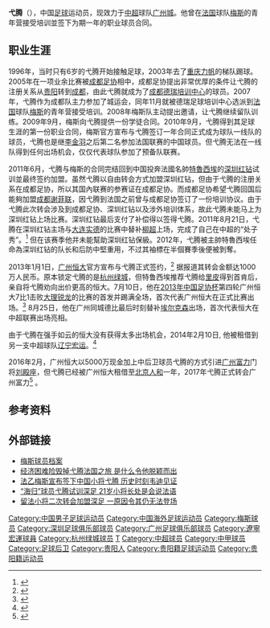 {{Football player infobox 
| playername = 弋腾
| image = 
| fullname = 弋腾  
| height = {{height|m=1.90}}
| nickname = 
| dateofbirth = {{Birth date and age|year=1990|month=2|day=22}}
| cityofbirth = [[贵州省|贵州省]][[贵阳市|贵阳市]]
| countryofbirth = [[中华人民共和国|中国]]
| currentclub = [[广州城足球俱乐部|广州城]]
| clubnumber = 18
| position = [[中场|中场]]/[[后卫|后卫]]
| youthyears1 =  2003–2005 
| youthyears2 =  2005–2008  
| youthyears3 =  2008–2010
| youthclubs1 =  [[重庆力帆|重庆力帆]] 
| youthclubs2 =  [[成都谢菲联|成都谢菲联]]
| youthclubs3 =  [[梅斯足球俱乐部|梅斯]]
| years1 =  2010–2011
| clubs1 =  [[梅斯足球俱乐部|梅斯]]
| caps1 = 0
| goals1 = 0
| years2 =  2010–2011
| clubs2 =  [[梅斯足球俱乐部|梅斯B]]
| caps2 = 23
| goals2 = 0
| years3 =  2011–2012
| clubs3 =  [[深圳红钻|深圳红钻]]
| caps3 = 36
| goals3 = 0
| years4 =  2013–2016
| clubs4 =  [[广州恒大|广州恒大]]
| caps4 = 5
| goals4 = 0
| years5 =  2014
| clubs5 = → [[辽宁宏运|辽宁宏运]]（租借）
| caps5 = 18
| goals5 = 0
| years6 =  2015
| clubs6 = → [[杭州绿城|杭州绿城]]（租借）
| caps6 = 7
| goals6 = 0
| years7 =  2016
| clubs7 = → [[北京人和|北京人和]]（租借）
| caps7 = 29
| goals7 = 0
| years8 =  2017–
| clubs8 =  [[广州城足球俱乐部|广州城]]
| caps8 = 50
| goals8 = 2
| nationalyears1 =   
| nationalteam1 =   
| nationalcaps1 =     
| nationalgoals1 = 
| pcupdate = 2018年11月11日
| ntupdate = 
}}

'''弋腾'''（{{bd|1990年|2月20日|catIdx=Yi, Teng}}），中国[[足球|足球]]运动员，现效力于[[中国足球超级联赛|中超]]球队[[广州城足球俱乐部|广州城]]。他曾在[[法国|法国]]球队[[梅斯足球俱乐部|梅斯]]的青年营接受培训並签下为期一年的职业球员合同。

==职业生涯==
1996年，当时只有6岁的弋腾开始接触足球，2003年去了[[重庆力帆|重庆力帆]]的梯队踢球。2005年在一项业余比赛被[[成都足协|成都足协]]相中，成都足协提出非常优厚的条件让弋腾的注册关系从[[贵阳|贵阳]]转到[[成都|成都]]，由此弋腾就成为了[[成都德瑞培训中心|成都德瑞培训中心]]的球员。2007年，弋腾作为成都队主力参加了城运会，同年11月就被德瑞足球培训中心选派到[[法国|法国]]球队[[梅斯足球俱乐部|梅斯]]的青年营接受培训。2008年梅斯队主动提出邀请，让弋腾继续留队训练。2009年9月，梅斯向弋腾提供一份学徒合同。2010年9月，弋腾得到其足球生涯的第一份职业合同，梅斯官方宣布与弋腾签订一年合同正式成为球队一线队的球员，弋腾也是继[[李金羽|李金羽]]之后第二名参加法国联赛的中国球员。但弋腾无法在一线队得到任何出场机会，仅仅代表球队参加了预备队联赛。

2011年6月，弋腾与梅斯的合同完结回到中国投奔法國名帥[[菲利普·特鲁西埃|特魯西埃]]的[[深圳红钻|深圳红钻]]试训並最终签约加盟。虽然弋腾以自由转会方式加盟深圳红钻，但由于弋腾的注册关系在成都足协，所以其国內联赛的参赛证在成都足协。而成都足协希望弋腾回国后能夠加盟[[成都谢菲联|成都谢菲联]]，因弋腾到法国之前曾与成都足协签订了一份培训协议。由于弋腾此次转会涉及到成都足协、深圳红钻以及涉外培训体系，故此弋腾未能马上为深圳红钻上场比赛。深圳红钻最后支付了补偿得以签得弋腾。2011年8月21日，弋腾在深圳红钻主场与[[大连实德|大连实德]]的比赛中替补[[柳超|柳超]]上场，完成了自己在中超的“处子秀”。<ref>{{Cite web |url=http://sports.163.com/11/0821/21/7C0SRCE100051C89.html |title=中超-董学升戴帽反戈阿德两球 深圳4-2力克大连 |access-date=2014-02-10 |archive-url=https://web.archive.org/web/20140222035458/http://sports.163.com/11/0821/21/7C0SRCE100051C89.html |archive-date=2014-02-22 |dead-url=yes }}</ref> 但在该赛季他并未能幫助深圳红钻保級。2012年，弋腾被主帥特魯西埃任命為深圳红钻的队长和后防中堅重用，不过其袖標在半個賽季後便被剝奪。

2013年1月1日，[[广州恒大|广州恒大]]官方宣布与弋腾正式签约，<ref>{{cite web|url=http://www.gzevergrandefc.com/show_content.php?id=4498 |title=曾诚、赵鹏、弋腾正式加盟广州恒大 |deadurl=yes |archiveurl=https://web.archive.org/web/20130115131949/http://gzevergrandefc.com/show_content.php?id=4498 |archivedate=2013-01-15 }}</ref> 据报道其转会金额达1000万人民币。原本锁定弋腾的是[[杭州绿城|杭州绿城]]，但特鲁西埃推荐弋腾给[[里皮|里皮]]得到首肯后，亲自将弋腾劝向出价更高的恒大。7月10日，他在[[2013年中国足协杯|2013年中国足协杯]]第四轮广州恒大7比1击败[[昆明锐龙足球俱乐部|大理锐龙]]的比赛的首发并踢满全场，首次代表广州恒大在正式比赛出场。<ref>{{Cite web |url=http://sports.163.com/13/0710/21/93F26BG100051C89.html |title=足协杯-彭欣力倪波各2球赵鹏破门 恒大7-1进8强 |access-date=2014-02-10 |archive-url=https://web.archive.org/web/20140222033911/http://sports.163.com/13/0710/21/93F26BG100051C89.html |archive-date=2014-02-22 |dead-url=yes }}</ref> 8月25日，他在广州同城德比最后时刻替补[[埃尔克森|埃尔克森]]出场，首次代表恒大在中超联赛出场亮相。

由于弋腾在强手如云的恒大没有获得太多出场机会，2014年2月10日, 他被租借到另一支中超球队[[辽宁宏运|辽宁宏运]]。<ref>{{Cite web |url=http://www.lnhyfc.com/news/zw.asp?id=1634 |title=辽宁宏运足球俱乐部2014赛季引援公告（三） |access-date=2014-02-10 |archive-url=https://web.archive.org/web/20160304002622/http://www.lnhyfc.com/news/zw.asp?id=1634 |archive-date=2016-03-04 |dead-url=yes }}</ref>

2016年2月，广州恒大以5000万现金加上中后卫球员弋腾的方式引进[[广州富力|广州富力]]门将[[刘殿座|刘殿座]]，但弋腾已经被广州恒大租借至[[北京人和|北京人和]]一年，2017年弋腾正式转会广州富力<ref>{{cite web | url = http://sports.qq.com/a/20160212/020353.htm | title = 恒大小将租借人和 身价超3000万2017年投富力 | access-date = 2017-01-11 | archive-date = 2019-12-07 | archive-url = https://web.archive.org/web/20191207234134/https://sports.qq.com/a/20160212/020353.htm }}</ref> 。

==参考资料==
{{reflist}}

==外部链接==
*[https://web.archive.org/web/20120316061455/http://www.fcmetz.com/joueur/buts/2010/yi-teng.html 梅斯球员档案] {{fr}}
*[http://sports.sina.com.cn/g/2010-09-13/05055198752.shtml 经济困难险毁掉弋腾法国之旅 是什么令他脱颖而出] {{Wayback|url=http://sports.sina.com.cn/g/2010-09-13/05055198752.shtml |date=20191005041715 }}
*[https://web.archive.org/web/20100912032021/http://cnsoccer.titan24.com/2010-09-11/80285.html 法乙梅斯宣布签下中国小将弋腾 历史时刻韦迪见证]
*[http://sports.sina.com.cn/j/2011-06-17/17325622842.shtml “海归”球员弋腾试训深足 21岁小将长处是会说法语] {{Wayback|url=http://sports.sina.com.cn/j/2011-06-17/17325622842.shtml |date=20191014193609 }}
*[http://www.boti.com/news.aspx?id=910696 留法小将二次转会加盟深足 一原因令其仍无法登场]{{dead link|date=2018年2月 |bot=InternetArchiveBot |fix-attempted=yes }}

{{start box}}
{{s-sports}}
{{succession box|3=[[广州城足球俱乐部|广州城足球俱乐部]]队长|1=[[姜至鹏|姜至鹏]]|2=现任|4=2018年-}}
{{end box}}

{{2011年中超分类名单深圳}}
{{2012年中甲分类名单深圳}}
{{2013年中超分类名单广州恒大}}
{{2014年中超分类名单辽宁}}
{{2015年中超分类名单广州恒大}}
{{2015年中超分类名单杭州}}
{{2016年中甲分类名单北京人和}}
{{2017年中超分类名单广州富力}}
{{2018年中超分类名单广州富力}}
{{2019年中超分类名单广州富力}}
{{2020年中超分类名单广州富力}}
{{2021年中超分类名单广州城}}
{{DEFAULTSORT:Yi Teng}}
[[Category:中国男子足球运动员|Category:中国男子足球运动员]]
[[Category:中国海外足球运动员|Category:中国海外足球运动员]]
[[Category:梅斯球员|Category:梅斯球员]]
[[Category:深圳足球俱乐部球员|Category:深圳足球俱乐部球员]]
[[Category:广州足球俱乐部球员|Category:广州足球俱乐部球员]]
[[Category:遼寧宏運球員|Category:遼寧宏運球員]]
[[Category:杭州绿城球员|Category:杭州绿城球员]]
[[Category:弋姓|T]]
[[Category:中超球员|Category:中超球员]]
[[Category:中甲球员|Category:中甲球员]]
[[Category:足球后卫|Category:足球后卫]]
[[Category:贵阳人|Category:贵阳人]]
[[Category:贵阳籍足球运动员|Category:贵阳籍足球运动员]]
[[Category:贵阳籍运动员|Category:贵阳籍运动员]]